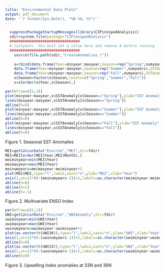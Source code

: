 ---
title: "Environmental Data Plots"
output: pdf_document
date: '`r format(Sys.Date(), "%B %d, %Y")`'
---


```{r,results="hide",echo=FALSE}
  suppressPackageStartupMessages(library(CIPinnipedAnalysis))
  sdir=system.file(package="CIPinnipedAnalysis")
  ################################
  # lastyear=  You must set a value here and remove # before running
  ################################
	source(file.path(sdir,"CreateAnomalies.r"))
	 
	x=rbind(data.frame(Year=minyear:maxyear,Season=rep("Spring",numyears),SSTAnomaly=JantoMayAnomalies[1:numyears]),
    data.frame(Year=minyear:maxyear,Season=rep("Summer",numyears),SSTAnomaly=JunetoSeptAnomalies[1:numyears]),
    data.frame(Year=minyear:maxyear,Season=rep("Fall",numyears),SSTAnomaly=OcttoDecAnomalies[1:numyears]) )
    x$Season=factor(x$Season,levels=c("Spring","Summer","Fall"))
    x=x[order(x$Year,x$Season),]

```



```{r,echo=FALSE,fig.width=6,fig.height=7,dpi=300}
par(mfrow=c(3,1))
plot(minyear:maxyear,x$SSTAnomaly[x$Season=="Spring"],ylab="SST Anomaly",main="Winter/Spring (Jan-May)",xlab="")
lines(minyear:maxyear,x$SSTAnomaly[x$Season=="Spring"])
abline(h=0)
plot(minyear:maxyear,x$SSTAnomaly[x$Season=="Summer"],ylab="SST Anomaly",main="Summer (June-Sept)",xlab="")
lines(minyear:maxyear,x$SSTAnomaly[x$Season=="Summer"])
abline(h=0)
plot(minyear:maxyear,x$SSTAnomaly[x$Season=="Fall"],ylab="SST Anomaly",main="Fall (Oct-Dec)",xlab="")
lines(minyear:maxyear,x$SSTAnomaly[x$Season=="Fall"])
abline(h=0)
```

Figure 1. Seasonal SST Anomalies


```{r,echo=FALSE,fig.width=6,fig.height=7,dpi=300}
MEI=getCalcurData("Environ","MEI",dir=fdir)
MEI=MEI[order(MEI$Year,MEI$Month),]
meiminyear=min(MEI$Year)
meimaxyear=max(MEI$Year)
meinumyears=meimaxyear-meiminyear+1
plot(MEI$MEI,type="l",lwd=2,xaxt="n",ylab="MEI",xlab="Year")
axis(1,at=12*(0:(meinumyears-1))+1,labels=as.character(meiminyear:meimaxyear))
abline(h=0)
abline(h=1)
abline(h=-1)
```

Figure 2. Multivariate ENSO Index



```{r,echo=FALSE,fig.width=6,fig.height=7,dpi=300}
par(mfrow=c(2,1))
UWI=getCalcurData("Environ","UWIAnomaly",dir=fdir)
uwiminyear=min(UWI$Year)
uwimaxyear=max(UWI$Year)
uwinumyears=uwimaxyear-uwiminyear+1
plot(as.vector(t(UWI36)),type="l",lwd=2,xaxt="n",ylab="UWI",xlab="Year",main="36N122W")
axis(1,at=12*(0:(uwinumyears-1))+1,labels=as.character(uwiminyear:uwimaxyear))
abline(h=0)
plot(as.vector(t(UWI33)),type="l",lwd=2,xaxt="n",ylab="UWI",xlab="Year",main="33N119W")
axis(1,at=12*(0:(uwinumyears-1))+1,labels=as.character(uwiminyear:uwimaxyear))
abline(h=0)
```

Figure 3. Upwelling Index anomalies at 33N and 36N

